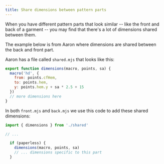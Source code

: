 ```yaml
---
title: Share dimensions between pattern parts
---
```


When you have different pattern parts that look similar -- like the front
and back of a garment -- you may find that there's a lot of dimensions
shared between them.

The example below is from Aaron where dimensions are shared between
the back and front part.

Aaron has a file called `shared.mjs` that looks like this:

```js
export function dimensions(macro, points, sa) {
  macro('hd', {
    from: points.cfHem,
    to: points.hem,
    y: points.hem.y + sa * 2.5 + 15
  })
  // more dimensions here
}
```

In both `front.mjs` and `back.mjs` we use this code to add these shared
dimensions:

```js
import { dimensions } from './shared'

// ...

  if (paperless) {
    dimensions(macro, points, sa)
    // ... dimensions specific to this part
  }
```
